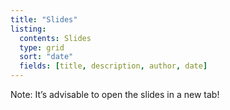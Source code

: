 ```yaml
---
title: "Slides"
listing: 
  contents: Slides
  type: grid
  sort: "date"
  fields: [title, description, author, date]
---
```


Note: It's advisable to open the slides in a new tab!

````{=html}
<!--#

```{=html}
<iframe width="780" height="500" class="slide-deck" src="slides/W1_IntroR.html" title="Week 1"></iframe>
```
-->
````
